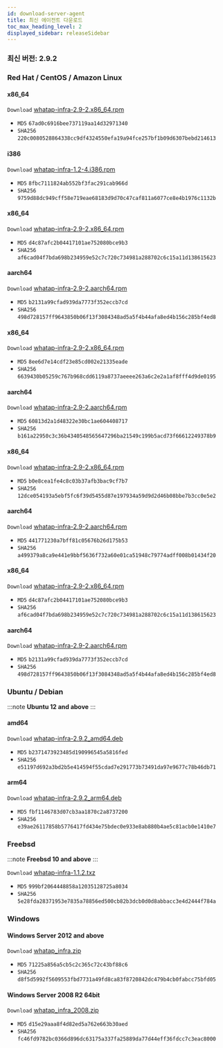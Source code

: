 ```yaml
---
id: download-server-agent
title: 최신 에이전트 다운로드
toc_max_heading_level: 2
displayed_sidebar: releaseSidebar
---
```


### 최신 버전: 2.9.2

### Red Hat / CentOS / Amazon Linux

<Tabs>
<TabItem value="6Server6" label="6Server6 / 6" default>

#### x86_64

<code class='my'>Download</code> [whatap-infra-2.9-2.x86_64.rpm](https://repo.whatap.io/centos/6/x86_64/whatap-infra-2.9-2.x86_64.rpm)

* <code class='Beta'>MD5</code> `67ad0c6916bee737119aa14d32971340`
* <code class='Beta'>SHA256</code> `220c0080528864338cc9df4324550efa19a94fce257bf1b09d6307bebd214613`

#### i386

<code class='my'>Download</code> [whatap-infra-1.2-4.i386.rpm](https://repo.whatap.io/centos/6/i386/whatap-infra-1.2-4.i386.rpm)

* <code class='Beta'>MD5</code> `8fbc7111824ab552bf3fac291cab966d`
* <code class='Beta'>SHA256</code> `9759d88dc949cff58e719eae68183d9d70c47caf811a6077ce8e4b1976c1132b`

</TabItem>

<TabItem value="7Server7" label="7Server7 / 7" default>

#### x86_64

<code class='my'>Download</code> [whatap-infra-2.9-2.x86_64.rpm](https://repo.whatap.io/centos/7/x86_64/whatap-infra-2.9-2.x86_64.rpm)

* <code class='Beta'>MD5</code> `d4c87afc2b04417101ae752080bce9b3`
* <code class='Beta'>SHA256</code> `af6cad04f7bda698b234959e52c7c720c734981a288702c6c15a11d138615623`

#### aarch64

<code class='my'>Download</code> [whatap-infra-2.9-2.aarch64.rpm](https://repo.whatap.io/centos/7/aarch64/whatap-infra-2.9-2.aarch64.rpm)

* <code class='Beta'>MD5</code> `b2131a99cfad939da7773f352eccb7cd`
* <code class='Beta'>SHA256</code> `498d728157ff9643850b06f13f3084348ad5a5f4b44afa8ed4b156c285bf4ed8`

</TabItem>

<TabItem value="8Server8" label="8Server8 / 8" default>

#### x86_64

<code class='my'>Download</code> [whatap-infra-2.9-2.x86_64.rpm](https://repo.whatap.io/centos/8/x86_64/whatap-infra-2.9-2.x86_64.rpm)

* <code class='Beta'>MD5</code> `8ee6d7e14cdf23e85cd002e21335eade`
* <code class='Beta'>SHA256</code> `6639430b05259c767b968cdd6119a8737aeeee263a6c2e2a1af8fff4d9de0195`

#### aarch64

<code class='my'>Download</code> [whatap-infra-2.9-2.aarch64.rpm](https://repo.whatap.io/centos/8/aarch64/whatap-infra-2.9-2.aarch64.rpm)

* <code class='Beta'>MD5</code> `60813d2a1d48322e30bc1ae604408717`
* <code class='Beta'>SHA256</code> `b161a22950c3c36b4340548565647296ba21549c199b5acd73f66612249378b9`

</TabItem>

<TabItem value="9Server9" label="9Server9 / 9" default>

#### x86_64

<code class='my'>Download</code> [whatap-infra-2.9-2.x86_64.rpm](https://repo.whatap.io/centos/9/x86_64/whatap-infra-2.9-2.x86_64.rpm)

* <code class='Beta'>MD5</code> `b0e8cea1fe4c8c03b37afb3bac9cf7b7`
* <code class='Beta'>SHA256</code> `12dce054193a5ebf5fc6f39d5455d87e197934a59d9d2d46b08bbe7b3cc0e5e2`

#### aarch64

<code class='my'>Download</code> [whatap-infra-2.9-2.aarch64.rpm](https://repo.whatap.io/centos/9/aarch64/whatap-infra-2.9-2.aarch64.rpm)

* <code class='Beta'>MD5</code> `441771230a7bff81c05676b26d175b53`
* <code class='Beta'>SHA256</code> `a499379a8ca9e441e9bbf5636f732a60e01ca51948c79774adff008b01434f20`

</TabItem>

<TabItem value="amazonlinux2" label="amazonlinux2 / a" default>

#### x86_64

<code class='my'>Download</code> [whatap-infra-2.9-2.x86_64.rpm](https://repo.whatap.io/centos/latest/x86_64/whatap-infra-2.9-2.x86_64.rpm)

* <code class='Beta'>MD5</code> `d4c87afc2b04417101ae752080bce9b3`
* <code class='Beta'>SHA256</code> `af6cad04f7bda698b234959e52c7c720c734981a288702c6c15a11d138615623`

#### aarch64

<code class='my'>Download</code> [whatap-infra-2.9-2.aarch64.rpm](https://repo.whatap.io/centos/latest/aarch64/whatap-infra-2.9-2.aarch64.rpm)

* <code class='Beta'>MD5</code> `b2131a99cfad939da7773f352eccb7cd`
* <code class='Beta'>SHA256</code> `498d728157ff9643850b06f13f3084348ad5a5f4b44afa8ed4b156c285bf4ed8`

</TabItem>

</Tabs>

### Ubuntu / Debian 

:::note
**Ubuntu 12 and above**
:::

#### amd64

<code class='my'>Download</code> [whatap-infra-2.9.2_amd64.deb](https://repo.whatap.io/debian/unstable/whatap-infra_2.9.2_amd64.deb)

* <code class='Beta'>MD5</code> `b2371473923485d190996545a5816fed`
* <code class='Beta'>SHA256</code> `e51197d692a3bd2b5e414594f55cdad7e291773b73491da97e9677c78b46db71`

#### arm64

<code class='my'>Download</code> [whatap-infra-2.9.2_arm64.deb](https://repo.whatap.io/debian/unstable/whatap-infra_2.9.2_arm64.deb)

* <code class='Beta'>MD5</code> `fbf1146783d07cb3aa1870c2a8737200`
* <code class='Beta'>SHA256</code> `e39ae26117858b5776417fd434e75bdec0e933e8ab880b4ae5c81acb0e1410e7`

### Freebsd

:::note
**Freebsd 10 and above**
:::


<code class='my'>Download</code> [whatap-infra-1.1.2.txz](https://repo.whatap.io/freebsd/10/whatap-infra-1.1.2.txz)

* <code class='Beta'>MD5</code> `999bf2064448858a12035128725a8034`
* <code class='Beta'>SHA256</code> `5e28fda28371953e7835a78856ed500cb82b3dcb0d0d8abbacc3e4d2444f784a`

### Windows 

#### Windows Server 2012 and above


<code class='my'>Download</code> [whatap_infra.zip](https://repo.whatap.io/windows/whatap_infra.zip)

* <code class='Beta'>MD5</code> `71225a856a5cb5c2c365c72c43bf88c6`
* <code class='Beta'>SHA256</code> `d8f5d5992f5609553fbd7731a49fd8ca83f8720842dc479b4cb0fabcc75bfd05`


#### Windows Server 2008 R2 64bit


<code class='my'>Download</code> [whatap_infra_2008.zip](https://repo.whatap.io/windows/whatap_infra_2008.zip)

* <code class='Beta'>MD5</code> `d15e29aaa8f4d82ed5a762e663b30aed`
* <code class='Beta'>SHA256</code> `fc46fd9782bc0366d896dc63175a337fa25889da77d44eff36fdcc7c3eac8000`